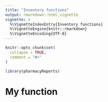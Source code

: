 ```yaml
---
title: "Inventory functions"
output: rmarkdown::html_vignette
vignette: >
  %\VignetteIndexEntry{Inventory functions}
  %\VignetteEngine{knitr::rmarkdown}
  %\VignetteEncoding{UTF-8}
---
```


```r
knitr::opts_chunk$set(
  collapse = TRUE,
  comment = "#>"
)
```

```r
library(pharmacyReports)
```

<!-- This vignette is generated by fusen: do not edit by hand -->

# My function

